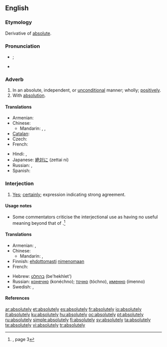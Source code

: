 ==English==

===Etymology===
Derivative of [[absolute]].

===Pronunciation===
* {{IPA|/æb.sʊˈlʊut.lɪi/}}; {{SAMPA|/@b.sU"lu:t.li:/}} {{a|UK}}
* {{audio|en-us-absolutely.ogg|Audio (US)}}

===Adverb===
{{en-adv|-}}

# In an absolute, independent, or [[unconditional]] manner; wholly; [[positively]].
# With [[absolution]].

====Translations====
{{trans-top|in an absolute manner}}
* Armenian: {{t-|hy|անպայման|tr=anpayman|sc=Armn|xs=Armenian}}
* Chinese:
** Mandarin: {{t|cmn|絕對地|sc=Hani|xs=Mandarin}}, {{t|cmn|绝对地|tr=juéduìde|sc=Hani|xs=Mandarin}}, {{t|cmn|完全地|tr=wánquánde|sc=Hani|xs=Mandarin}}
* [[Catalan]]: {{t|ca|absolutament}}
* Czech: {{t-|cs|naprosto}}
* French: {{t+|fr|absolument}}
{{trans-mid}}
* Hindi: {{t-|hi|बिलकुल|sc=Deva|xs=Hindi}},  {{t-|hi|बिल्कुल|sc=Deva|xs=Hindi}}
* Japanese: [[絶対に]] (zettai ni)
* Russian: {{t+|ru|совершенно|tr=sovershénno|sc=Cyrl}}, {{t+|ru|абсолютно|tr=absolyútno|sc=Cyrl}}
* Spanish: {{t+|es|totalmente}}
{{trans-bottom}}

{{trans-top|with absolution}}
{{trans-mid}}
{{trans-bottom}}

===Interjection===
{{en-intj}}

# [[yes|Yes]]; [[certainly]]; expression indicating strong agreement.

====Usage notes====
* Some commentators criticise the interjectional use as having no useful meaning beyond that of {{term|yes|lang=en}}.<ref name="SLE-usage">{{R:She Literally Exploded}}, page 3</ref>

====Translations====
{{trans-top|yes; certainly}}
* Armenian: {{t-|hy|իհարկե|tr=iharke|sc=Armn|xs=Armenian}},  {{t-|hy|աչքիս վրա|tr=ačk’is vra|sc=Armn|xs=Armenian}}
* Chinese:
** Mandarin: {{t-|cmn|當然|sc=Hani|xs=Mandarin}}, {{t-|cmn|当然|tr=dāngrán|sc=Hani|xs=Mandarin}}
* Finnish: [[ehdottomasti]] [[nimenomaan]]
* French: {{t+|fr|absolument}}
{{trans-mid}}
* Hebrew: [[בהחלט]] (be'hekhlet')
* Russian: [[конечно]] (konéchno); [[точно]] (tóchno), [[именно]] (ímenno)
* Swedish: {{t+|sv|absolut}}, {{t+|sv|definitivt}}
{{trans-bottom}}

====References====
<references/>

[[ar:absolutely]]
[[et:absolutely]]
[[es:absolutely]]
[[fr:absolutely]]
[[io:absolutely]]
[[it:absolutely]]
[[ku:absolutely]]
[[hu:absolutely]]
[[oc:absolutely]]
[[pt:absolutely]]
[[ru:absolutely]]
[[simple:absolutely]]
[[fi:absolutely]]
[[sv:absolutely]]
[[ta:absolutely]]
[[te:absolutely]]
[[vi:absolutely]]
[[tr:absolutely]]